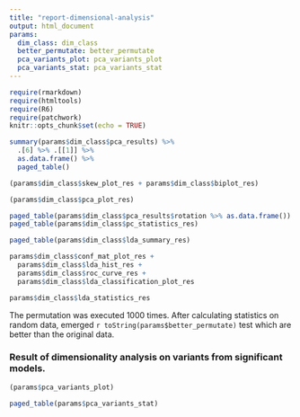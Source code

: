 ```yaml
---
title: "report-dimensional-analysis"
output: html_document
params:
  dim_class: dim_class
  better_permutate: better_permutate
  pca_variants_plot: pca_variants_plot
  pca_variants_stat: pca_variants_stat
---
```


```r
require(rmarkdown)
require(htmltools)
require(R6)
require(patchwork)
knitr::opts_chunk$set(echo = TRUE)
```




```r
summary(params$dim_class$pca_results) %>% 
  .[6] %>% .[[1]] %>% 
  as.data.frame() %>% 
  paged_table()
```

```r
(params$dim_class$skew_plot_res + params$dim_class$biplot_res)
```

```r
(params$dim_class$pca_plot_res)
```

```r
paged_table(params$dim_class$pca_results$rotation %>% as.data.frame())
paged_table(params$dim_class$pc_statistics_res)
```


```r
paged_table(params$dim_class$lda_summary_res)
```

```r
params$dim_class$conf_mat_plot_res +
  params$dim_class$lda_hist_res +
  params$dim_class$roc_curve_res +
  params$dim_class$lda_classification_plot_res
```


```r
params$dim_class$lda_statistics_res
```


The permutation was executed 1000 times. After calculating statistics on random data, emerged `r toString(params$better_permutate)` test which are better than the original data. 

### Result of dimensionality analysis on variants from significant models.

```r
(params$pca_variants_plot)
```

```r
paged_table(params$pca_variants_stat)
```


